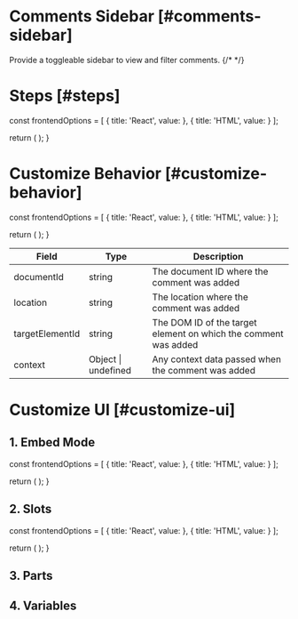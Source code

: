 
# Comments Sidebar [#comments-sidebar]

<Subheading>Provide a toggleable sidebar to view and filter comments.</Subheading>
{/* <CursorDemo /> */}

# Steps [#steps]


  const frontendOptions = [
    {
      title: 'React',
      value: <ReactSidebarOverview sectionId="steps" />
    },
    {
      title: 'HTML',
      value: <HTMLSidebarOverview sectionId="steps" />
    }
  ];

  return (
    <StepTabs frontendOptions={frontendOptions} />
  );
}

<SidebarOverviewSteps />

# Customize Behavior [#customize-behavior]

  const frontendOptions = [
    {
      title: 'React',
      value: <ReactSidebarCustom sectionId="customize-behavior" />
    },
    {
      title: 'HTML',
      value: <HTMLSidebarCustom sectionId="customize-behavior" />
    }
  ];

  return (
    <StepTabs frontendOptions={frontendOptions} />
  );
}

<SidebarCustomSteps />

| Field | Type | Description |
| --- | --- | --- |
| documentId | string | The document ID where the comment was added |
| location | string | The location where the comment was added |
| targetElementId | string | The DOM ID of the target element on which the comment was added |
| context | Object \| undefined | Any context data passed when the comment was added |

# Customize UI [#customize-ui]

## 1. Embed Mode

  const frontendOptions = [
    {
      title: 'React',
      value: <ReactSidebarEmbed sectionId="customize-ui" />
    },
    {
      title: 'HTML',
      value: <HTMLSidebarEmbed sectionId="customize-ui" />
    }
  ];

  return (
    <StepTabs frontendOptions={frontendOptions} />
  );
}

<SidebarEmbedSteps />

## 2. Slots

  const frontendOptions = [
    {
      title: 'React',
      value: <ReactSidebarButton sectionId="customize-ui" />
    },
    {
      title: 'HTML',
      value: <HTMLSidebarButton sectionId="customize-ui" />
    }
  ];

  return (
    <StepTabs frontendOptions={frontendOptions} />
  );
}

<SidebarSlotsSteps />

## 3. Parts

## 4. Variables
